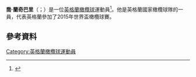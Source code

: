'''喬·蘭奇巴里'''（{{lang-en|Joe Launchbury}}；{{bd|1991年|4月12日}}）是一位[[英格蘭|英格蘭]][[橄欖球|橄欖球]]運動員<ref>{{cite web |url=http://www.wasps.co.uk/news/wasps32364.ink |title=Joe Launchbury talks to wasps.co.uk |publisher=London Wasps |accessdate=27 September 2013 |archive-url=https://web.archive.org/web/20160304070542/http://www.wasps.co.uk/news/wasps32364.ink |archive-date=2016-03-04 |dead-url=yes }}</ref>。他是英格蘭國家橄欖球隊的一員，代表英格蘭參加了2015年世界盃橄欖球賽。
==參考資料==
{{Reflist}}
[[Category:英格蘭橄欖球運動員|Category:英格蘭橄欖球運動員]]